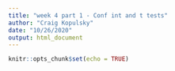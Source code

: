 ```yaml
---
title: "week 4 part 1 - Conf int and t tests"
author: "Craig Kopulsky"
date: "10/26/2020"
output: html_document
---
```


```r
knitr::opts_chunk$set(echo = TRUE)
```
